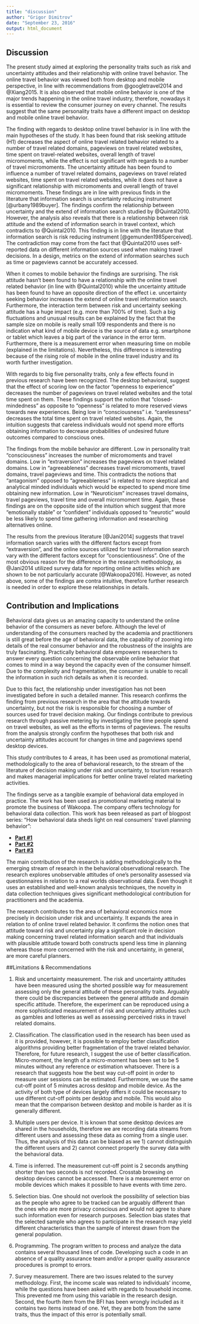 ```yaml
---
title: "discussion"
author: "Grigor Dimitrov"
date: "September 23, 2016"
output: html_document
---
```


## Discussion

The present study aimed at exploring the personality traits such as risk and uncertainty attitudes and their relationship with online travel behavior. The online travel behavior was viewed both from desktop and mobile perspective, in line with recommendations from @googletravel2014 and @Xiang2015. It is also observed that mobile online behavior is one of the major trends happening in the online travel industry, therefore, nowadays it is essential to review the consumer journey on every channel. The results suggest that the same personality traits have a different impact on desktop and mobile online travel behavior.

The finding with regards to desktop online travel behavior is in line with the main hypotheses of the study. It has been found that risk seeking attitude (H1) decreases the aspect of online travel related behavior related to a number of travel related domains, pageviews on travel related websites, time spent on travel-related websites, overall length of travel micromoments, while the effect is not significant with regards to a number of travel micromoments. The uncertainty attitude has been found to influence a number of travel related domains, pageviews on travel related websites, time spent on travel related websites, while it does not have a significant relationship with micromoments and overall length of travel micromoments. These findings are in line with previous finds in the literature that information search is uncertainty reducing instrument [@urbany1989buyer]. The findings confirm the relationship between uncertainty and the extend of information search studied by @Quintal2010. However, the analysis also reveals that there is a relationship between risk attitude and the extend of information search in travel context, which contradicts to @Quintal2010. This finding is in line with the literature that information search is risk reducing instrument [@gemunden1985perceived]. The contradiction may come from the fact that @Quintal2010 uses self-reported data on different information sources used when making travel decisions. In a design, metrics on the extend of information searches such as time or pageviews cannot be accurately accessed.

When it comes to mobile behavior the findings are surprising. The risk attitude hasn't been found to have a relationship with the online travel related behavior (in line with @Quintal2010) while the uncertainty attitude has been found to have an opposite direction of the effect i.e. uncertainty seeking behavior increases the extend of online travel information search. Furthermore, the interaction term between risk and uncertainty seeking attitude has a huge impact (e.g. more than 700% of time). Such a big fluctuations and unusual results can be explained by the fact that the sample size on mobile is really small 109 respondents and there is no indication what kind of mobile device is the source of data e.g. smartphone or tablet which leaves a big part of the variance in the error term. Furthermore, there is a measurement error when measuring time on mobile (explained in the limitations). Nevertheless, this difference is interesting because of the rising role of mobile in the online travel industry and its worth further investigation.

With regards to big five personality traits, only a few effects found in previous research have been recognized. The desktop behavioral, suggest that the effect of scoring low on the factor "openness to experience" decreases the number of pageviews on travel related websites and the total time spent on them. These findings support the notion that "closed-mindedness" as opposite to "openness" is related to more reserved views towards new experiences. Being low in "consciousness" i.e. "carelessness" decreases the total time spent on travel related websites. Again, the intuition suggests that careless individuals would not spend more efforts obtaining information to decrease probabilities of undesired future outcomes compared to conscious ones.

The findings from the mobile behavior are different. Low in personality trait "consciousness" increases the number of micromoments and travel domains. Low in "extraversion" increases the pageviews on travel related domains. Low in "agreeableness" decreases travel micromoments, travel domains, travel pageviews and time. This contradicts the notions that "antagonism" opposed to "agreeableness" is related to more skeptical and analytical minded individuals which would be expected to spend more time obtaining new information. Low in "Neuroticism" increases travel domains, travel pageviews, travel time and overall micromoment time. Again, these findings are on the opposite side of the intuition which suggest that more "emotionally stable" or "confident" individuals opposed to "neurotic" would be less likely to spend time gathering information and researching alternatives online.

The results from the previous literature [@Jani2014] suggests that travel information search varies with the different factors except from "extraversion", and the online sources utilized for travel information search vary with the different factors except for "conscientiousness". One of the most obvious reason for the difference in the research methodology, as @Jani2014 utilized survey data for reporting online activities which are shown to be not particularly accurate [@Wakoopa2016]. However, as noted above, some of the findings are contra intuitive, therefore further research is needed in order to explore these relationships in details.


## Contribution and Implications

Behavioral data gives us an amazing capacity to understand the online behavior of the consumers as never before. Although the level of understanding of the consumers reached by the academia and practitioners is still great before the age of behavioral data, the capability of zooming into details of the real consumer behavior and the robustness of the insights are truly fascinating. Practically behavioral data empowers researchers to answer every question concerning the observable online behavior that comes to mind in a way beyond the capacity even of the consumer himself. Due to the complexity and fragmentation, the consumer is unable to recall the information in such rich details as when it is recorded. 

Due to this fact, the relationship under investigation has not been investigated before in such a detailed manner. This research confirms the finding from previous research in the area that the attitude towards uncertainty, but not the risk is responsible for choosing a number of sources used for travel decision making. Our findings contribute to previous research through passive metering by investigating the time people spend on travel websites, as well as the efforts in terms of pageviews. The results from the analysis strongly confirm the hypotheses that both risk and uncertainty attitudes account for changes in time and pageviews spend desktop devices.

This study contributes to 4 areas, it has been used as promotional material, methodologically to the area of behavioral research, to the stream of the literature of decision making under risk and uncertainty, to tourism research and makes managerial implications for better online travel related marketing activities.

The findings serve as a tangible example of behavioral data employed in practice. The work has been used as promotional marketing material to promote the business of Wakoopa. The company offers technology for behavioral data collection. This work has been released as part of blogpost series: "How behavioral data sheds light on real consumers' travel planning behavior":

* [**Part #1**](https://blog.wakoopa.com/how-behavioral-data-sheds-light-on-real-consumers-travel-planning-behavior-part-i-2/) 
* [**Part #2**](https://blog.wakoopa.com/how-behavioral-data-sheds-light-on-real-consumers-travel-planning-behavior-part-ii/) 
* [**Part #3**](https://blog.wakoopa.com/how-behavioral-data-sheds-light-on-real-consumers-travel-planning-behavior-part-iii/)

The main contribution of the research is adding methodologically to the emerging stream of research in the behavioral observational research. The research explores unobservable attitudes of one's personality assessed via questionnaires in relation to a real worlds observational data. Even though it uses an established and well-known analysis techniques, the novelty in data collection techniques gives significant methodological contribution for practitioners and the academia.

The research contributes to the area of behavioral economics more precisely in decision under risk and uncertainty. It expands the area in relation to of online travel related behavior. It confirms the notion ones that attitude toward risk and uncertainty play a significant role in decision making concerning travel related information search and that individuals with plausible attitude toward both constructs spend less time in planning whereas those more concerned with the risk and uncertainty, in general, are more careful planners.



##Limitations & Recommendations

1. Risk and uncertainty measurement. The risk and uncertainty attitudes have been measured using the shorted possible way for measurement assessing only the general attitude of these personality traits. Arguably there could be discrepancies between the general attitude and domain specific attitude. Therefore, the experiment can be reproduced using a more sophisticated measurement of risk and uncertainty attitudes such as gambles and lotteries as well as assessing perceived risks in travel related domains.

2. Classification. The classification used in the research has been used as it is provided, however, it is possible to employ better classification algorithms providing better fragmentation of the travel related behavior. Therefore, for future research, I suggest the use of better classification.
Micro-moment, the length of a micro-moment has been set to be 5 minutes without any reference or estimation whatsoever. There is a research that suggests how the best way cut-off point in order to measure user sessions can be estimated. Furthermore, we use the same cut-off point of 5 minutes across desktop and mobile device. As the activity of both type of devices largely differs it could be necessary to use different cut-off points per desktop and mobile. This would also mean that the comparison between desktop and mobile is harder as it is generally different.

3. Multiple users per device. It is known that some desktop devices are shared in the households, therefore we are recording data streams from different users  and assessing these data as coming from a single user. Thus, the analysis of this data can be biased as we 1) cannot distinguish the different users and 2) cannot connect properly the survey data with the behavioral data.

4. Time is inferred. The measurement cut-off point is 2 seconds anything shorter than two seconds is not recorded. Crosstab browsing on desktop devices cannot be accessed. There is a measurement error on mobile devices which makes it possible to have events with time zero.

5. Selection bias. One should not overlook the possibility of selection bias as the people who agree to be tracked can be arguably different than the ones who are more privacy conscious and would not agree to share such information even for research purposes. Selection bias states that the selected sample who agrees to participate in the research may yield different characteristics than the sample of interest drawn from the general population.

6. Programming. The program written to process and analyze the data contains several thousand lines of code. Developing such a code in an absence of a quality assurance team and/or a proper quality assurance procedures is prompt to errors.

7. Survey measurement. There are two issues related to the survey methodology. First, the income scale was related to individuals' income, while the questions have been asked with regards to household income. This prevented me from using this variable in the research design. Second, the fourth item from the BFI has been wrongly included as it contains two items instead of one. Yet, they are both from the same traits, thus the impact of this error is potentially small.




 


 


	





